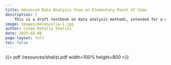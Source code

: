 ```yaml
---
title: Advanced Data Analysis from an Elementary Point of View
description: |
    This is a draft textbook on data analysis methods, intended for a one-semester course for advance undergraduate students who have already taken classes in probability, mathematical statistics, and linear regression. Every subject covered here can be profitably studied using vastly more sophisticated techniques; that's why this is advanced data analysis from an elementary point of view. Taken from <a href="https://www.stat.cmu.edu/~cshalizi/ADAfaEPoV/">https://www.stat.cmu.edu/~cshalizi/ADAfaEPoV/</a>.
image: images/melencolia-i.jpg
author: Cosma Rohilla Shalizi
date: 2025-02-08
page-layout: full
toc: false
---
```


{{< pdf /resources/shalizi.pdf width=100% height=800 >}}